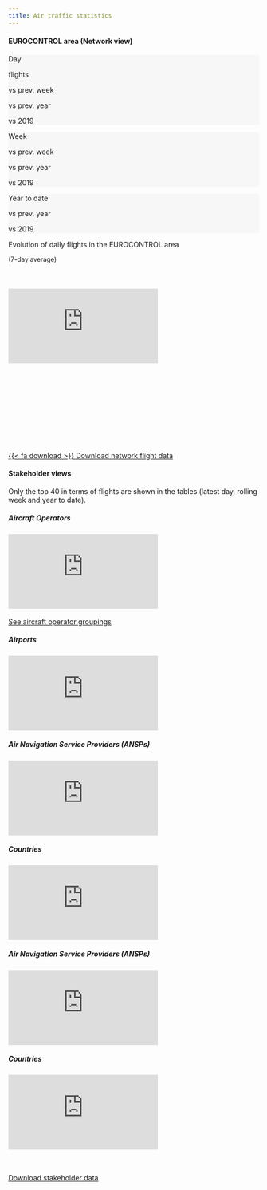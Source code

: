 ```yaml
---
title: Air traffic statistics
---
```



#### EUROCONTROL area (Network view)

::: {layout="[1, 1]" layout-valign="top"}

```{=html}
<div class="col-md-6 ">
  <!-- day -->
  <div class="row align-items-start mb-1" style="background-color: #F7F7F7; border-radius: 5px;">
    <div class="col-12" >
      <p id="day_date" class = "period">Day</p>
    </div>
    <div class="col-3" >
      <p id="day_traffic" class="Scorecard"></p>
      <p class="scorecard-subt">flights</p>
    </div>
    <div class="col-3" >
      <p id="dif_day_prev_week" class="Scorecard2" ></p>
      <p class="scorecard-subt">vs prev. week</p>
    </div>
    <div class="col-3">
      <p id="dif_day_prev_year" class="Scorecard2"></p>
      <p class="scorecard-subt">vs prev. year</p>
    </div>
    <div class="col-3">
      <p id="dif_day_2019" class="Scorecard2"></p>
      <p class="scorecard-subt">vs 2019</p>
    </div>
  </div><!-- closes day row -->

  <!-- week -->
  <div class="row align-items-start mb-1" style="background-color: #F7F7F7; border-radius: 5px;">
    <div class="col-12" >
      <p id="week_date" class = "period">Week</p>
    </div>
    <div class="col-3" >
      <p id="week_traffic" class="Scorecard"></p>
      <p id="avg_week_traffic" class="scorecard-subt"></p>
    </div>
    <div class="col-3">
      <p id="dif_week_prev_week" class="Scorecard2" ></p>
      <p class="scorecard-subt">vs prev. week</p>
    </div>
    <div class="col-3">
      <p id="dif_week_prev_year" class="Scorecard2"></p>
      <p class="scorecard-subt">vs prev. year</p>
    </div>
    <div class="col-3">
      <p id="dif_week_2019" class="Scorecard2"></p>
      <p class="scorecard-subt">vs 2019</p>
    </div>
  </div><!-- closes week row -->
  
  <!-- y2d-->
  <div class="row align-items-start mb-1" style="background-color: #F7F7F7; border-radius: 5px;">
    <div class="col-12">
      <p id="y2d_day_text" class = "period">Year to date</p>
    </div>
    <div class="col-3">
      <p id="y2d_traffic" class="Scorecard"></p>
      <p id="avg_y2d_traffic" class="scorecard-subt"></p>
    </div>
    <div class="col-3">
    </div>
    <div class="col-3">
      <p id="dif_y2d_prev_year" class="Scorecard2"></p>
      <p class="scorecard-subt">vs prev. year</p>
    </div>
    <div class="col-3" >
      <p id="dif_y2d_2019" class="Scorecard2"></p>
      <p class="scorecard-subt">vs 2019</p>
    </div>
  </div><!-- closes y2d row -->
</div><!-- closes col md-6-->
```
```{=html}
<div class="col-md-6 text-center" style=" padding-left: 0px">
  <p id="graphtitle" class="h6 mb-0">Evolution of daily flights in the EUROCONTROL area</p>
  <p style="font-size: 0.8rem">(7-day average)</p>
  <div id="graphcontainer" style=" height: 350px;" >
    <iframe
      id="traffic-plot"
      class="resp-iframe"
      src="https://www.eurocontrol.int/Economics/Oscar/plot-traffic-lp_new.html"
      frameborder="0"
      style="border:0; margin-top: 38px;" >
    </iframe>
  </div><!-- closes iframe container -->
</div><!-- closes col -->
```

<a href="https://www.eurocontrol.int/Economics/Download/Network_Traffic.xlsx" class="btn btn-info" role="button" target="_blank">{{< fa download >}} Download network flight data</a>

:::


#### Stakeholder views
Only the top 40 in terms of flights are shown in the tables (latest day, rolling week and year to date).
  
::: {layout="[1, 1]"}
<div>
```{=html}
<div class="col-md-6 pl-3 pr-0">
  <h5>Aircraft Operators</h5>
  <div id="aos" class="resp-container">
    <iframe
      class="resp-iframe"
      src="https://www.eurocontrol.int/Economics/Oscar/plot-ao-ranking-table.html"
      frameborder="0"
      style="border:0, padding-left: 0px" allowfullscreen>
    </iframe>
  </div>
  <br>
  <a
    href="https://www.eurocontrol.int/directory/airline-groups-lookup"
    class="btn btn-info"
    role="button"
    target="_blank">See aircraft operator groupings
  </a>
</div>
```
</div>
<div>
```{=html}
<div class="col-md-6 pr-0">
  <h5>Airports</h5>
  <div id="apts" class="resp-container">
    <iframe 
      class="resp-iframe"
      src="https://www.eurocontrol.int/Economics/Oscar/plot-apt-ranking-table.html"
      frameborder="0"
      style="border:0" allowfullscreen>
    </iframe>
  </div>
</div>
```
</div>


<div>
```{=html}
<div class="col-md-6 pl-3 pr-0">
  <h5>Air Navigation Service Providers (ANSPs)</h5>
  <div id="ansps" class="resp-container" style="align-text: center">
    <iframe
      class="resp-iframe"
      src="https://www.eurocontrol.int/Economics/Oscar/plot-ansp-ranking-table.html"
      frameborder="0"
      style="border:0"
      allowfullscreen>
    </iframe>
  </div>
</div>
```
</div>
<div>
```{=html}
<div class="col-md-6 pr-0">
  <h5>Countries</h5>
  <div id="cps" class="resp-container">
    <iframe
      class="resp-iframe"
      src="https://www.eurocontrol.int/Economics/Oscar/plot-ctry-dai-ranking-table.html"
      frameborder="0"
      style="border:0;"
      allowfullscreen>
    </iframe>
  </div>
</div>
```
</div>

<div>
```{=html}
<div class="col-md-6 pl-3 pr-0">
  <h5>Air Navigation Service Providers (ANSPs)</h5>
  <div id="ansps" class="resp-container" style="align-text: center">
    <iframe
      class="resp-iframe"
      src="https://www.eurocontrol.int/Economics/Oscar/plot-ansp-ranking-table.html"
      frameborder="0"
      style="border:0"
      allowfullscreen>
    </iframe>
  </div>
</div>
```
</div>
<div>
```{=html}
<div class="col-md-6 pr-0">
  <h5>Countries</h5>
  <div id="cps" class="resp-container">
    <iframe
      class="resp-iframe"
      src="https://www.eurocontrol.int/Economics/Oscar/plot-ctry-dai-ranking-table.html"
      frameborder="0"
      style="border:0;"
      allowfullscreen>
    </iframe>
  </div>
</div>
```
</div>
:::

<br>
<br>
<a href="https://www.eurocontrol.int/Economics/Download/Stakeholder_Traffic.xlsx" class="btn btn-info" role="button" target="_blank"><i class="fas fa-download"></i> Download stakeholder data</a>
